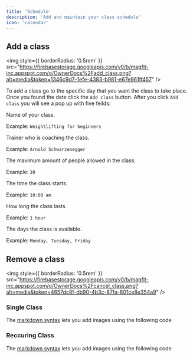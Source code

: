 ```yaml
---
title: 'Schedule'
description: 'Add and maintain your class schedule'
icon: 'calendar'
---
```


## Add a class

<img
  style={{ borderRadius: '0.5rem' }}
  src="https://firebasestorage.googleapis.com/v0/b/magfit-inc.appspot.com/o/OwnerDocs%2Fadd_class.png?alt=media&token=1346c9d7-1efe-4383-b981-e67e961ff457"
/>

To add a class go to the specific day that you want the class to take place. Once you found the date click the `Add class` button. After you click `Add class` you will see a pop up with five feilds:

<ResponseField name="Class type" type="text" required>
Name of your class.

Example: `Weightlifting for beginners`

</ResponseField>

<ResponseField name="Trainer" type="option">
Trainer who is coaching the class.

Example: `Arnold Schwarzenegger`

</ResponseField>

<ResponseField name="Max capicty" type="number">
The maximum amount of people allowed in the class.

Example: `20`

</ResponseField>

<ResponseField name="Time" type="time" required>
The time the class starts.

Example: `10:00 am`

</ResponseField>

<ResponseField name="Duration" type="option" required>
How long the class lasts.

Example: `1 hour`

</ResponseField>

<ResponseField name="Reacurring class" type="option">
The days the class is available.

Example: `Monday, Tuesday, Friday`

</ResponseField>


## Remove a class

<img
  style={{ borderRadius: '0.5rem' }}
  src="https://firebasestorage.googleapis.com/v0/b/magfit-inc.appspot.com/o/OwnerDocs%2Fcancel_class.png?alt=media&token=4657dc8f-db90-4b3c-87fa-801ce8e354a9"
/>
### Single Class

The [markdown syntax](https://www.markdownguide.org/basic-syntax/#images) lets you add images using the following code

### Reccuring Class

The [markdown syntax](https://www.markdownguide.org/basic-syntax/#images) lets you add images using the following code